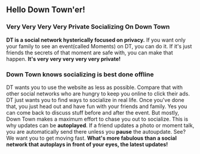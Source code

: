 == Hello Down Town'er! ==

=== Very Very Very Very Private Socializing On Down Town ===

'''DT is a social network hysterically focused on privacy.'''
If you want only your family to see an event(called Moments) on DT, you can do it.
If it's just friends the secrets of that moment are safe with, you can make that happen.
'''It's very very very very very private!'''

=== Down Town knows socializing is best done offline ===

DT wants you to use the website as less as possible.
Compare that with other social networks who are hungry to keep you online to click their ads.
DT just wants you to find ways to socialize in real life.
Once you've done that, you just head out and have fun with your friends and family.
Yes you can come back to discuss stuff before and after the event.
But mostly, Down Town makes a maximum effort to chase you out to socialize.
This is why updates can be '''autoplayed'''.
If a friend updates a photo or moment talk, you are automatically send there unless you '''pause''' the autoupdate.
See? We want you to get moving fast.
'''What's more fabulous than a social network that autoplays in front of your eyes, the latest updates!'''

